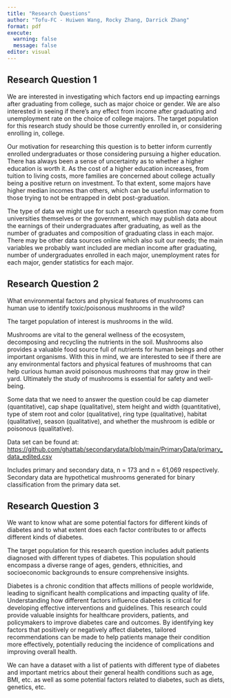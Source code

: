 ```yaml
---
title: "Research Questions"
author: "Tofu-FC - Huiwen Wang, Rocky Zhang, Darrick Zhang"
format: pdf
execute: 
  warning: false
  message: false
editor: visual
---
```


## Research Question 1

We are interested in investigating which factors end up impacting earnings after graduating from college, such as major choice or gender. We are also interested in seeing if there's any effect from income after graduating and unemployment rate on the choice of college majors. The target population for this research study should be those currently enrolled in, or considering enrolling in, college.

Our motivation for researching this question is to better inform currently enrolled undergraduates or those considering pursuing a higher education. There has always been a sense of uncertainty as to whether a higher education is worth it. As the cost of a higher education increases, from tuition to living costs, more families are concerned about college actually being a positive return on investment. To that extent, some majors have higher median incomes than others, which can be useful information to those trying to not be entrapped in debt post-graduation.

The type of data we might use for such a research question may come from universities themselves or the government, which may publish data about the earnings of their undergraduates after graduating, as well as the number of graduates and composition of graduating class in each major. There may be other data sources online which also suit our needs; the main variables we probably want included are median income after graduating, number of undergraduates enrolled in each major, unemployment rates for each major, gender statistics for each major.

\pagebreak

## Research Question 2

What environmental factors and physical features of mushrooms can human use to identify toxic/poisonous mushrooms in the wild?

The target population of interest is mushrooms in the wild.

Mushrooms are vital to the general wellness of the ecosystem, decomposing and recycling the nutrients in the soil. Mushrooms also provides a valuable food source full of nutrients for human beings and other important organisms. With this in mind, we are interested to see if there are any environmental factors and physical features of mushrooms that can help curious human avoid poisonous mushrooms that may grow in their yard. Ultimately the study of mushrooms is essential for safety and well-being.

Some data that we need to answer the question could be cap diameter (quantitative), cap shape (qualitative), stem height and width (quantitative), type of stem root and color (qualitative), ring type (qualitative), habitat (qualitative), season (qualitative), and whether the mushroom is edible or poisonous (qualitative).

Data set can be found at: <https://github.com/ghattab/secondarydata/blob/main/PrimaryData/primary_data_edited.csv>

Includes primary and secondary data, n = 173 and n = 61,069 respectively. Secondary data are hypothetical mushrooms generated for binary classification from the primary data set.

\pagebreak

## Research Question 3

We want to know what are some potential factors for different kinds of diabetes and to what extent does each factor contributes to or affects different kinds of diabetes.

The target population for this research question includes adult patients diagnosed with different types of diabetes. This population should encompass a diverse range of ages, genders, ethnicities, and socioeconomic backgrounds to ensure comprehensive insights.

Diabetes is a chronic condition that affects millions of people worldwide, leading to significant health complications and impacting quality of life. Understanding how different factors influence diabetes is critical for developing effective interventions and guidelines. This research could provide valuable insights for healthcare providers, patients, and policymakers to improve diabetes care and outcomes. By identifying key factors that positively or negatively affect diabetes, tailored recommendations can be made to help patients manage their condition more effectively, potentially reducing the incidence of complications and improving overall health.

We can have a dataset with a list of patients with different type of diabetes and important metrics about their general health conditions such as age, BMI, etc. as well as some potential factors related to diabetes, such as diets, genetics, etc.
